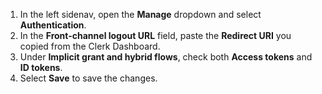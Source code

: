 1. In the left sidenav, open the **Manage** dropdown and select **Authentication**.
1. In the **Front-channel logout URL** field, paste the **Redirect URI** you copied from the Clerk Dashboard.
1. Under **Implicit grant and hybrid flows**, check both **Access tokens** and **ID tokens**.
1. Select **Save** to save the changes.
